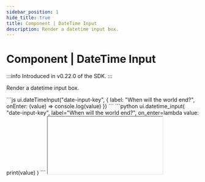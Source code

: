 ```yaml
---
sidebar_position: 1
hide_title: true
title: Component | DateTime Input
description: Render a datetime input box.
---
```




# Component | DateTime Input

:::info
Introduced in v0.22.0 of the SDK.
:::

Render a datetime input box.

<Tabs groupId="sdkLanguage">
    <TabItem value="node" label="TypeScript / JavaScript">
    ```js
    ui.dateTimeInput("date-input-key", { 
        label: "When will the world end?",
        onEnter: (value) => console.log(value)
    })
    ```
    </TabItem>
    <TabItem value="python" label="Python">
    ```python
    ui.datetime_input(
        "date-input-key",
        label="When will the world end?",
        on_enter=lambda value: print(value)
    )
    ```
    </TabItem>
</Tabs>

<IFrame type="components-input-datetime" heightPx={150} />

Learn more about [working with inputs](/guides/forms).

## API reference

### Function signature

<Tabs groupId="sdkLanguage">
    <TabItem value="node" label="TypeScript / JavaScript">
    ```js
    /**
     * One of the following:
     * - A JS Date object in UTC
     * - A human readable object with year, month (1-12), day (1-31), hour (0-23), and minute (0-59)
     * - `null` to ignore the parameter and use the default value
     */
    type DateTimeInput = 
        | {
            year: number;
            month: number; // 1-12
            day: number; // 1-31
            hour: number; // 0-23
            minute: number; // 0-59
        }
        | Date // Assumes UTC for the given date
        | null

    /**
     * One of the following:
     * - An object with human readable values for year, month (1-12), day (1-31), hour (0-23), minute (0-59),
     *   and a JS Date object with the selected datetime in UTC
     * - `null` if no datetime was selected
     */
    type DateTimeOutput = 
        | {
            year: number;
            month: number; // 1-12
            day: number; // 1-31
            hour: number; // 0-23
            minute: number; // 0-59
            jsDate: Date; // Selected datetime in UTC
        }
        | null // Passes `null` if no datetime was selected

    ui.dateTimeInput(
        id: string,
        properties: Partial<{
            label: string,
            description: string,
            required: boolean,
            min: DateTimeInput,
            max: DateTimeInput,
            initialValue: DateTimeInput,
            validate: (value: DateTimeOutput) => string | void,
            onEnter: (value: DateTimeOutput) => void,
            style: Style | null
        }>
    )
    ```
    </TabItem>
    <TabItem value="python" label="Python">
    ```python
    ui.datetime_input(
        id: str,
        *,
        label: str | None = None,
        description: str | None = None,
        required: bool = True,
        min: datetime.datetime | None = None,
        max: datetime.datetime | None = None,
        initial_value: datetime.datetime | None = None,
        validate: Callable[[datetime.datetime | None], str | None] | None = None,
        on_enter: Callable[[datetime.datetime | None], None] | None = None,
        style: Style | None = None
    )
    ```
    </TabItem>
</Tabs>

### Parameters

<ParameterTemplate.Id />

<ParameterTemplate.Label componentName="datetime input" />

<ParameterTemplate.Description
    componentName="datetime input box"
/>

<ParameterTemplate.Required
    parameter="required"
    componentName="datetime input"
    hookName={lang => lang === "js" ? "onEnter" : "on_enter"}
/>

<Tabs groupId="sdkLanguage" className="hide_tabs">
    <TabItem value="node" label="TypeScript / JavaScript">
    #### <span className="api_parameter">properties.min</span> <span className="optional-pill">optional</span> <span className="type-pill">DateTimeInput</span>
    </TabItem>
    <TabItem value="python" label="Python">
    #### <span className="api_parameter">min</span> <span className="optional-pill">optional</span> <span className="type-pill">datetime.datetime | None</span>
    </TabItem>
</Tabs>

The earliest datetime that can be selected. If not provided, there is no minimum datetime.

<Tabs groupId="sdkLanguage" className="hide_tabs">
    <TabItem value="node" label="TypeScript / JavaScript">
    The parameter expects either a JS Date in UTC or a human readable object with year, month (1-12), day (1-31), hour (0-23), and minute (0-59).

    ```js
    type DateTimeInput = 
        | {
            year: number;
            month: number; // 1-12
            day: number; // 1-31
            hour: number; // 0-23
            minute: number; // 0-59
        }
        | Date // Assumes UTC for the given date
        | null // Use default value (i.e. no minimum datetime)
    ```
    </TabItem>
    <TabItem value="python" label="Python">
    The parameter expects either a `datetime.datetime` object or `None` to ignore the parameter and use the default value.

    ```python
    DateTimeType = datetime.datetime | None
    ```
    </TabItem>
</Tabs>

---

<Tabs groupId="sdkLanguage" className="hide_tabs">
    <TabItem value="node" label="TypeScript / JavaScript">
    #### <span className="api_parameter">properties.max</span> <span className="optional-pill">optional</span> <span className="type-pill">DateTimeInput</span>
    </TabItem>
    <TabItem value="python" label="Python">
    #### <span className="api_parameter">max</span> <span className="optional-pill">optional</span> <span className="type-pill">datetime.datetime | None</span>
    </TabItem>
</Tabs>

The latest datetime that can be selected. If not provided, there is no maximum datetime.

<Tabs groupId="sdkLanguage" className="hide_tabs">
    <TabItem value="node" label="TypeScript / JavaScript">
    The parameter expects either a JS Date in UTC or a human readable object with year, month (1-12), day (1-31), hour (0-23), and minute (0-59).

    ```js
    type DateTimeInput = 
        | {
            year: number;
            month: number; // 1-12
            day: number; // 1-31
            hour: number; // 0-23
            minute: number; // 0-59
        }
        | Date // Assumes UTC for the given date
        | null // Use default value (i.e. no maximum datetime)
    ```
    </TabItem>
    <TabItem value="python" label="Python">
    The parameter expects either a `datetime.datetime` object or `None` to ignore the parameter and use the default value.

    ```python
    DateTimeType = datetime.datetime | None
    ```
    </TabItem>
</Tabs>

---

<Tabs groupId="sdkLanguage" className="hide_tabs">
    <TabItem value="node" label="TypeScript / JavaScript">
    #### <span className="api_parameter">properties.initialValue</span> <span className="optional-pill">optional</span> <span className="type-pill">DateTimeInput</span>
    </TabItem>
    <TabItem value="python" label="Python">
    #### <span className="api_parameter">initial_value</span> <span className="optional-pill">optional</span> <span className="type-pill">datetime.datetime | None</span>
    </TabItem>
</Tabs>

The initial value of the datetime input. Defaults to `null`. You can also update the value of the datetime input at any time using the [`page.setInputs()`](/page-actions/set-inputs) method.

<Tabs groupId="sdkLanguage" className="hide_tabs">
    <TabItem value="node" label="TypeScript / JavaScript">
    The parameter expects either a JS Date in UTC or a human readable object with year, month (1-12), day (1-31), hour (0-23), and minute (0-59).

    ```js
    type DateTimeInput = 
        | {
            year: number;
            month: number; // 1-12
            day: number; // 1-31
            hour: number; // 0-23
            minute: number; // 0-59
        }
        | Date // Assumes UTC for the given date
        | null // Use default value (i.e. no initial value)
    ```
    </TabItem>
    <TabItem value="python" label="Python">
    The parameter expects either a `datetime.datetime` object or `None` to ignore the parameter and use the default value.

    ```python
    DateTimeType = datetime.datetime | None
    ```
    </TabItem>
</Tabs>

---

<Tabs groupId="sdkLanguage" className="hide_tabs">
    <TabItem value="node" label="TypeScript / JavaScript">
    #### <span className="api_parameter">properties.validate</span> <span className="optional-pill">optional</span> <span className="type-pill">(value: DateTimeOutput) => string | void</span>
    </TabItem>
    <TabItem value="python" label="Python">
    #### <span className="api_parameter">validate</span> <span className="optional-pill">optional</span> <span className="type-pill">Callable[[datetime.datetime | None], str | None]</span>
    </TabItem>
</Tabs>

Validate the input value before submitting it. If the function returns a string, it will be displayed as an error message.

<Tabs groupId="sdkLanguage" className="hide_tabs">
    <TabItem value="node" label="TypeScript / JavaScript">
    The validator will be passed an object with the following properties:

    ```js
    type DateTimeOutput = 
        | {
            year: number;
            month: number; // 1-12
            day: number; // 1-31
            hour: number; // 0-23
            minute: number; // 0-59
            jsDate: Date; // Selected datetime in UTC
        }
        | null // Passes `null` if no datetime was selected
    ```
    </TabItem>
    <TabItem value="python" label="Python">
    The validator will be passed a `datetime.datetime` variable with the selected datetime or `None` if no datetime was selected.

    ```python
    DateTimeType = datetime.datetime | None
    ```
    </TabItem>
</Tabs>

---

<Tabs groupId="sdkLanguage" className="hide_tabs">
    <TabItem value="node" label="TypeScript / JavaScript">
    #### <span className="api_parameter">properties.onEnter</span> <span className="optional-pill">optional</span> <span className="type-pill">(value: DateTimeOutput) => void</span>
    </TabItem>
    <TabItem value="python" label="Python">
    #### <span className="api_parameter">on_enter</span> <span className="optional-pill">optional</span> <span className="type-pill">Callable[[datetime.datetime | None], None]</span>
    </TabItem>
</Tabs>

A callback function that is called when the user presses enter in the datetime input.

<Tabs groupId="sdkLanguage" className="hide_tabs">
    <TabItem value="node" label="TypeScript / JavaScript">
    The callback will be passed an object with the following properties:

    ```js
    type DateTimeOutput = 
        | {
            year: number;
            month: number; // 1-12
            day: number; // 1-31
            hour: number; // 0-23
            minute: number; // 0-59
            jsDate: Date; // Selected datetime in UTC
        }
        | null // Passes `null` if no datetime was selected
    ```
    </TabItem>
    <TabItem value="python" label="Python">
    The callback will be passed a `datetime.datetime` variable with the selected datetime or `None` if no datetime was selected.

    ```python
    DateTimeType = datetime.datetime | None
    ```
    </TabItem>
</Tabs>

---

<ParameterTemplate.Style />